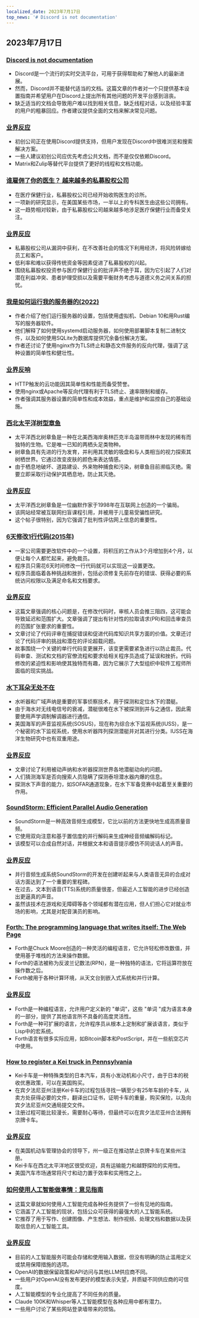 ```yaml
---
localized_date: 2023年7月17日
top_news: '# Discord is not documentation'
---
```


## 2023年7月17日

### [Discord is not documentation](https://shkspr.mobi/blog/2023/07/discord-is-not-documentation/)

- Discord是一个流行的实时交流平台，可用于获得帮助和了解他人的最新进展。
- 然而，Discord并不能替代适当的文档。这篇文章的作者对一个只提供基本设置指南并希望用户在Discord上提出所有其他问题的开发平台感到沮丧。
- 缺乏适当的文档会导致用户难以找到相关信息，缺乏线程对话，以及经验丰富的用户的粗暴回应。作者建议提供全面的文档来解决常见问题。

### [业界反应](http://news.ycombinator.com/item?id=36746154)

- 初创公司正在使用Discord提供支持，但用户发现在Discord中很难浏览和搜索解决方案。
- 一些人建议初创公司应优先考虑公共文档，而不是仅仅依赖Discord。
- Matrix和Zulip等替代平台提供了更好的线程和文档功能。

### [谁雇佣了你的医生？ 越来越多的私募股权公司](https://www.nytimes.com/2023/07/10/upshot/private-equity-doctors-offices.html)

- 在医疗保健行业，私募股权公司已经开始收购医生的诊所。
- 一项新的研究显示，在美国某些市场，一半以上的专科医生由这些公司拥有。
- 这一趋势相对较新，由于私募股权公司越来越多地涉足医疗保健行业而备受关注。

### [业界反应](http://news.ycombinator.com/item?id=36747572)

- 私募股权公司从漏洞中获利，在不改善社会的情况下利用经济，将风险转嫁给员工和客户。
- 低利率和难以获得传统资金等因素促进了私募股权的兴起。
- 围绕私募股权投资参与医疗保健行业的批评声不绝于耳，因为它引起了人们对潜在利益冲突、患者护理受损以及需要平衡财务考虑与道德义务之间关系的担忧。

### [我是如何运行我的服务器的(2022)](https://blog.wesleyac.com/posts/how-i-run-my-servers)

- 作者介绍了他们运行服务器的设置，包括使用虚拟机、Debian 10和用Rust编写的服务器软件。
- 他们解释了如何使用systemd启动服务器，如何使用部署脚本复制二进制文件，以及如何使用SQLite为数据库提供冗余备份解决方案。
- 作者还讨论了使用nginx作为TLS终止和静态文件服务的反向代理，强调了这种设置的简单性和健壮性。

### [业界反响](http://news.ycombinator.com/item?id=36744090)

- HTTP触发的云功能因其简单性和性能而备受赞誉。
- 使用nginx或Apache等反向代理有利于TLS终止、速率限制和缓存。
- 作者强调其服务器设置的简单性和成本效益，重点是维护和监控自己的基础设施。

### [西北太平洋树型章鱼](https://zapatopi.net/treeoctopus/)

- 太平洋西北树章鱼是一种在北美西海岸奥林匹克半岛温带雨林中发现的稀有而独特的生物。它是唯一已知的两栖头足类物种。
- 树章鱼具有先进的行为发育，并利用其灵敏的吸盘和与人类相当的视力探索其树栖世界。它通过改变皮肤的颜色来表达情感。
- 由于栖息地破坏、道路建设、外来物种捕食和污染，树章鱼目前濒临灭绝。需要立即采取行动保护其栖息地，防止其灭绝。

### [业界反应](http://news.ycombinator.com/item?id=36747893)

- 太平洋西北树章鱼是一位幽默作家于1998年在互联网上创造的一个骗局。
- 该网站经常被互联网扫盲课程引用，并被用于儿童易受骗性研究。
- 这个帖子很特别，因为它强调了批判性评估网上信息的重要性。

### [6天修改1行代码(2015年)](https://edw519.posthaven.com/it-takes-6-days-to-change-1-line-of-code)

- 一家公司需要更改软件中的一个设置，将积压的工作从3个月增加到4个月，以便让每个人都忙起来，避免裁员。
- 程序员只需花6天时间修改一行代码就可以实现这一设置更改。
- 程序员面临着各种挑战和挫折，包括必须修复先前存在的错误、获得必要的系统访问权限以及满足命名和文档要求。

### [业界反应](http://news.ycombinator.com/item?id=36746014)

- 这篇文章强调的核心问题是，在修改代码时，审核人员会推三阻四，这可能会导致延迟和范围扩大。文章强调了提出有针对性的拉取请求(PR)和回击审查员的范围扩张要求的重要性。
- 文章讨论了代码评审在捕捉错误和促进代码库知识共享方面的价值。文章还讨论了代码评审的挑战和潜在的评论超载问题。
- 故事围绕一个关键的单行代码变更展开，该变更需要紧急进行以防止裁员。代码审查、测试和文档的官僚流程和要求给相关程序员造成了延误和挫折。代码修改的紧迫性和影响使其独特而有趣，因为它展示了大型组织中软件工程师所面临的现实挑战。

### [水下耳朵无处不在](https://computer.rip/2023-07-15-underwater-ears-everywhere.html)

- 水听器和广域声纳是重要的军事侦察技术，用于探测和定位水下的潜艇。
- 由于海水对无线电信号的衰减，潜艇很难在水下被探测到并与之通信，因此需要使用声学调制解调器进行通信。
- 美国海军的声音监视系统(SOSUS)，现在称为综合水下监视系统(IUSS)，是一个秘密的水下监视系统，使用水听器阵列探测潜艇并对其进行分类。IUSS在海洋生物研究中也有双重用途。

### [业界反应](http://news.ycombinator.com/item?id=36750716)

- 文章讨论了利用被动声纳和水听器探测世界各地潜艇动向的问题。
- 人们猜测海军是否向搜索人员隐瞒了探测泰坦潜水器内爆的信息。
- 探测水下声音的能力，如SOFAR通道现象，在水下军备竞赛中起着至关重要的作用。

### [SoundStorm: Efficient Parallel Audio Generation](https://google-research.github.io/seanet/soundstorm/examples/)

- SoundStorm是一种高效音频生成模型，它比以前的方法更快地生成高质量音频。
- 它使用双向注意和基于置信度的并行解码来生成神经音频编解码标记。
- 该模型可以合成自然对话，并根据文本和语音提示模仿不同说话人的声音。

### [业界反应](http://news.ycombinator.com/item?id=36749059)

- 并行音频生成系统SoundStorm的开发在创建听起来与人类语音无异的合成对话方面达到了一个重要的里程碑。
- 在过去，文本到语音(TTS)系统的质量很差，但最近人工智能的进步已经创造出更逼真的声音。
- 虽然该技术在游戏和无障碍等各个领域都有潜在应用，但人们担心它对就业市场的影响，尤其是对配音演员的影响。

### [Forth: The programming language that writes itself: The Web Page](http://ratfactor.com/forth/the_programming_language_that_writes_itself.html)

- Forth是Chuck Moore创造的一种灵活的编程语言，它允许轻松修改数值，并使用基于堆栈的方法来操作数据。
- Forth的语法被称为反波兰记数法(RPN)，是一种独特的语法，它将运算符放在操作数之后。
- Forth被用于各种计算环境，从天文台到嵌入式系统和并行计算。

### [业界反应](http://news.ycombinator.com/item?id=36748043)

- Forth是一种编程语言，允许用户定义新的 "单词"，这些 "单词 "成为语言本身的一部分，提供了其他语言所不具备的高度灵活性。
- Forth是一种可扩展的语言，允许程序员从根本上定制和扩展该语言，类似于Lisp中的宏系统。
- Forth语言有很多实际应用，如Bitcoin脚本和PostScript，并在一些航空芯片中使用。

### [How to register a Kei truck in Pennsylvania](https://danwilkerson.com/posts/2023-05-30-how-to-register-a-kei-truck-in-pa)

- Kei卡车是一种特殊类型的日本汽车，具有小发动机和小尺寸，由于日本的税收优惠政策，可以在美国购买。
- 在宾夕法尼亚州注册Kei卡车的过程包括寻找一辆至少有25年车龄的卡车，从卖方处获得必要的文件，翻译出口证书，证明卡车的重量，购买保险，以及向宾夕法尼亚州交通局提交文件。
- 注册过程可能比较漫长，需要耐心等待，但最终可以在宾夕法尼亚州合法拥有京牌卡车。

### [业界反应](http://news.ycombinator.com/item?id=36750554)

- 在美国机动车管理协会的领导下，州一级正在推动禁止京牌卡车在某些州注册。
- Kei卡车在西北太平洋地区很受欢迎，具有运输能力和越野探险的实用性。
- 美国汽车市场通常将尺寸和动力置于效率和实用性之上。

### [如何使用人工智能做事情：意见指南](https://www.oneusefulthing.org/p/how-to-use-ai-to-do-stuff-an-opinionated)

- 这篇文章就如何使用人工智能完成各种任务提供了一份有见地的指南。
- 它涵盖了人工智能的现状，包括公众可获得的最强大的人工智能系统。
- 它推荐了用于写作、创建图像、产生想法、制作视频、处理文档和数据以及获取信息的人工智能工具。

### [业界反应](http://news.ycombinator.com/item?id=36743784)

- 目前的人工智能服务可能会存储和使用输入数据，但没有明确的防止滥用定义或禁用保障措施的选项。
- OpenAI的数据保留政策和API访问与其他LLM供应商不同。
- 一些用户对OpenAI没有发布更好的模型表示失望，并质疑不同供应商的可信度。
- 人工智能模型的专业化提高了不同任务的质量。
- Claude 100K和Whisper等人工智能模型在各种应用中都有潜力。
- 一些用户讨论了某些网站登录墙带来的烦恼。
